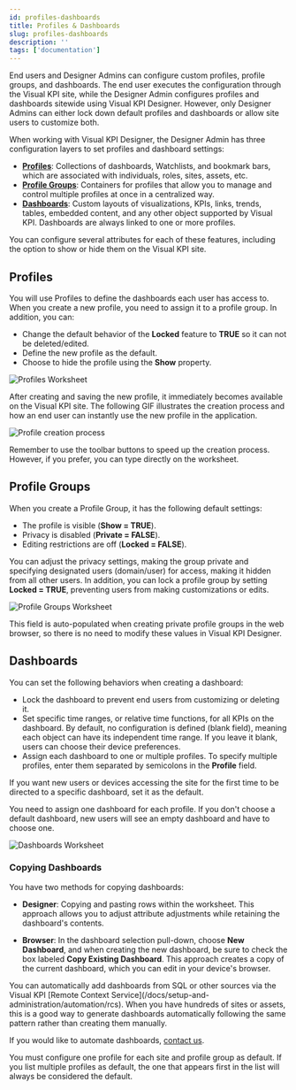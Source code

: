 ```yaml
---
id: profiles-dashboards
title: Profiles & Dashboards
slug: profiles-dashboards
description: ''
tags: ['documentation']
---
```



End users and Designer Admins can configure custom profiles, profile groups, and dashboards. The end user executes the configuration through the Visual KPI site, while the Designer Admin configures profiles and dashboards sitewide using Visual KPI Designer. However, only Designer Admins can either lock down default profiles and dashboards or allow site users to customize both.

When working with Visual KPI Designer, the Designer Admin has three configuration layers to set profiles and dashboard settings:

- **[Profiles](/docs/visual-kpi-designer/settings/profiles-dashboards#profiles)**: Collections of dashboards, Watchlists, and bookmark bars, which are associated with individuals, roles, sites, assets, etc.
- **[Profile Groups](/docs/visual-kpi-designer/settings/profiles-dashboards#profile-groups)**: Containers for profiles that allow you to manage and control multiple profiles at once in a centralized way.
- **[Dashboards](/docs/visual-kpi-designer/settings/profiles-dashboards#dashboards)**: Custom layouts of visualizations, KPIs, links, trends, tables, embedded content, and any other object supported by Visual KPI. Dashboards are always linked to one or more profiles.

You can configure several attributes for each of these features, including the option to show or hide them on the Visual KPI site.

## Profiles

You will use Profiles to define the dashboards each user has access to. When you create a new profile, you need to assign it to a profile group. In addition, you can:

- Change the default behavior of the **Locked** feature to **TRUE** so it can not be deleted/edited.
- Define the new profile as the default.
- Choose to hide the profile using the **Show** property.

<Image
  src="media/designer/settings/profiles-dashboards/profiles-worksheet.png"
  alt="Profiles Worksheet"
/>

After creating and saving the new profile, it immediately becomes available on the Visual KPI site. The following GIF illustrates the creation process and how an end user can instantly use the new profile in the application.

<Image
  src="media/designer/settings/profiles-dashboards/profile-creation.gif"
  alt="Profile creation process"
/>

<Callout type="tip" title="Toolbar buttons">
Remember to use the toolbar buttons to speed up the creation process. However, if you prefer, you can type directly on the worksheet.
</Callout>

## Profile Groups

When you create a Profile Group, it has the following default settings:

- The profile is visible (**Show = TRUE**).
- Privacy is disabled (**Private = FALSE**).
- Editing restrictions are off (**Locked = FALSE**).

You can adjust the privacy settings, making the group private and specifying designated users (domain/user) for access, making it hidden from all other users. In addition, you can lock a profile group by setting **Locked = TRUE**, preventing users from making customizations or edits.

<Image
  src="media/designer/settings/profiles-dashboards/profilegroups-worksheet.png"
  alt="Profile Groups Worksheet"
/>

<Callout type="note" title="Private Groups">
This field is auto-populated when creating private profile groups in the web browser, so there is no need to modify these values in Visual KPI Designer.
</Callout>

## Dashboards

You can set the following behaviors when creating a dashboard:

- Lock the dashboard to prevent end users from customizing or deleting it.
- Set specific time ranges, or relative time functions, for all KPIs on the dashboard. By default, no configuration is defined (blank field), meaning each object can have its independent time range. If you leave it blank, users can choose their device preferences.
- Assign each dashboard to one or multiple profiles. To specify multiple profiles, enter them separated by semicolons in the **Profile** field.

<Callout type="note" title="Default dashboard">
If you want new users or devices accessing the site for the first time to be directed to a specific dashboard, set it as the default.

You need to assign one dashboard for each profile. If you don't choose a default dashboard, new users will see an empty dashboard and have to choose one.
</Callout>

<Image
  src="media/designer/settings/profiles-dashboards/dashboards-worksheet.png"
  alt="Dashboards Worksheet"
/>

### Copying Dashboards

You have two methods for copying dashboards:

- **Designer**: Copying and pasting rows within the worksheet. This approach allows you to adjust attribute adjustments while retaining the dashboard's contents.

- **Browser**: In the dashboard selection pull-down, choose **New Dashboard**, and when creating the new dashboard, be sure to check the box labeled **Copy Existing Dashboard**. This approach creates a copy of the current dashboard, which you can edit in your device's browser.

<Callout type="transpara" title="Automatically add dashboards">
You can automatically add dashboards from SQL or other sources via the Visual KPI [Remote Context Service](/docs/setup-and-administration/automation/rcs). When you have hundreds of sites or assets, this is a good way to generate dashboards automatically following the same pattern rather than creating them manually.

If you would like to automate dashboards, [contact us](https://www.transpara.com/contact-us/).
</Callout>

You must configure one profile for each site and profile group as default. If you list multiple profiles as default, the one that appears first in the list will always be considered the default.